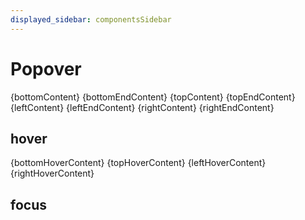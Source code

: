 ```yaml
---
displayed_sidebar: componentsSidebar
---
```


# Popover



<Tabs>
  <TabItem value="bottom" label="bottom" default>
    <div className={previewBlock}>
      <Bottom />
    </div>
  </TabItem>
  <TabItem value="bottom-end" label="bottom-end" default>
    <div className={previewBlock}>
      <BottomEnd />
    </div>
  </TabItem>
  <TabItem value="top" label="top">
    <div className={previewBlock}>
      <Top />
    </div>
  </TabItem>
  <TabItem value="top-end" label="top-end">
    <div className={previewBlock}>
      <TopEnd />
    </div>
  </TabItem>
  <TabItem value="left" label="left">
    <div className={previewBlock}>
      <Left />
    </div>
  </TabItem>
  <TabItem value="left-end" label="left-end">
    <div className={previewBlock}>
      <LeftEnd />
    </div>
  </TabItem>
  <TabItem value="right" label="right">
    <div className={previewBlock}>
      <Right />
    </div>
  </TabItem>
  <TabItem value="right-end" label="right-end">
    <div className={previewBlock}>
      <RightEnd />
    </div>
  </TabItem>
</Tabs>


<Tabs>
  <TabItem value="bottom" label="bottom" default>
    <CodeBlock language="tsx">{bottomContent}</CodeBlock>
  </TabItem>
    <TabItem value="bottom-end" label="bottom-end" default>
    <CodeBlock language="tsx">{bottomEndContent}</CodeBlock>
  </TabItem>
  <TabItem value="top" label="top">
    <CodeBlock language="tsx">{topContent}</CodeBlock>
  </TabItem>
    <TabItem value="top-end" label="top-end">
    <CodeBlock language="tsx">{topEndContent}</CodeBlock>
  </TabItem>
  <TabItem value="left" label="left">
    <CodeBlock language="tsx">{leftContent}</CodeBlock>
  </TabItem>
    <TabItem value="left-end" label="left-end">
    <CodeBlock language="tsx">{leftEndContent}</CodeBlock>
  </TabItem>
  <TabItem value="right" label="right">
    <CodeBlock language="tsx">{rightContent}</CodeBlock>
  </TabItem>

  <TabItem value="right-end" label="right-end">
    <CodeBlock language="tsx">{rightEndContent}</CodeBlock>
  </TabItem>
</Tabs>

## hover


<Tabs>
  <TabItem value="bottom-hover" label="bottom-hover" default>
    <div className={previewBlock}>
      <BottomHover />
    </div>
  </TabItem>
  <TabItem value="top-hover" label="top-hover" default>
    <div className={previewBlock}>
      <TopHover />
    </div>
  </TabItem>
  <TabItem value="left-hover" label="left-hover" default>
    <div className={previewBlock}>
      <LeftHover />
    </div>
  </TabItem>
  <TabItem value="right-hover" label="right-hover" default>
    <div className={previewBlock}>
      <RightHover />
    </div>
  </TabItem>
</Tabs>


<Tabs>
  <TabItem value="bottom-hover" label="bottom-hover" default>
    <CodeBlock language="tsx">{bottomHoverContent}</CodeBlock>
  </TabItem>
  <TabItem value="top-hover" label="top-hover" default>
    <CodeBlock language="tsx">{topHoverContent}</CodeBlock>
  </TabItem>
  <TabItem value="left-hover" label="left-hover" default>
    <CodeBlock language="tsx">{leftHoverContent}</CodeBlock>
  </TabItem>
  <TabItem value="right-hover" label="right-hover" default>
    <CodeBlock language="tsx">{rightHoverContent}</CodeBlock>
  </TabItem>
</Tabs>

## focus


<Tabs>
  <TabItem value="bottom-focus" label="bottom-focus" default>
    <div className={previewBlock}>
      <BottomFocus />
    </div>
  </TabItem>
</Tabs>
